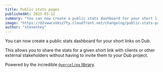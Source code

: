 ```yaml
---
title: Public stats pages
publishedAt: 2023-03-12
summary: "You can now create a public stats dashboard for your short links on Dub. This allows you to share the stats for a given short link with clients or other external stakeholders without having to invite them to your Dub project."
image: "https://d2vwwcvoksz7ty.cloudfront.net/changelog/public-stats-pages.png"
author: "steventey"
---
```


You can now create a public stats dashboard for your short links on Dub.

This allows you to share the stats for a given short link with clients or other external stakeholders without having to invite them to your Dub project.

Powered by the incredible [`@vercel/og` library](https://vercel.fyi/og).
